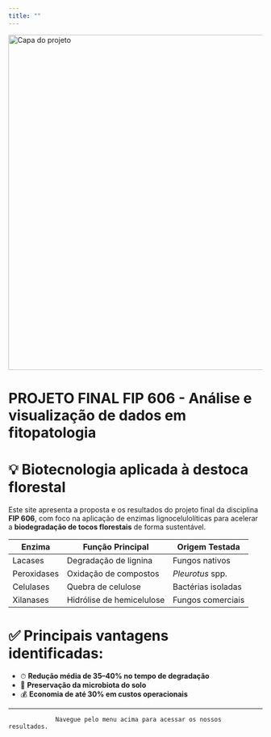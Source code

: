 ```yaml
---
title: ""
---
```


<!-- Banner com imagem de capa -->

::: banner-container
<img src="Imagens/capa.jpg" alt="Capa do projeto" class="banner-image" width="664"/>
:::

<!-- Conteúdo centralizado -->

# PROJETO FINAL FIP 606 - Análise e visualização de dados em fitopatologia

# 💡 **Biotecnologia aplicada à destoca florestal**

Este site apresenta a proposta e os resultados do projeto final da disciplina **FIP 606**, com foco na aplicação de enzimas lignocelulolíticas para acelerar a **biodegradação de tocos florestais** de forma sustentável.

| Enzima      | Função Principal          | Origem Testada     |
|-------------|---------------------------|--------------------|
| Lacases     | Degradação de lignina     | Fungos nativos     |
| Peroxidases | Oxidação de compostos     | *Pleurotus* spp.   |
| Celulases   | Quebra de celulose        | Bactérias isoladas |
| Xilanases   | Hidrólise de hemicelulose | Fungos comerciais  |

# ✅ Principais vantagens identificadas:

::: highlight-box
-   ⏱ **Redução média de 35–40% no tempo de degradação**
-   🌱 **Preservação da microbiota do solo**
-   💰 **Economia de até 30% em custos operacionais**
:::

------------------------------------------------------------------------

```         
             Navegue pelo menu acima para acessar os nossos resultados.
```
